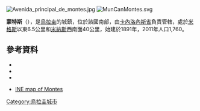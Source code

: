 [[Image:Avenida_principal_de_montes.jpg|right]]
[[Image:MunCanMontes.svg|thumb]]

'''蒙特斯'''（{{lang-es|Montes}}），是[[烏拉圭|烏拉圭]]的城鎮，位於該國南部，由[[卡內洛內斯省|卡內洛內斯省]]負責管轄，處於[[米格斯_(烏拉圭)|米格斯]]以東6.5公里和[[米納斯_(烏拉圭)|米納斯]]西南面40公里，始建於1891年，2011年人口1,760。

{{Coord|34|30|S|55|34|W|display=title}}

==參考資料==
*{{cite web |url=http://www0.parlamento.gub.uy/leyes/AccesoTextoLey.asp?Ley=13299 |title=LEY N° 13.299 |publisher=República Oriental del Uruguay, Poder Legislativo |date=1952 |accessdate=4 July 2011 |deadurl=yes |archiveurl=https://web.archive.org/web/20141006222850/http://www0.parlamento.gub.uy/leyes/AccesoTextoLey.asp?Ley=13299 |archivedate=2014-10-06}}
*{{cite web |url=http://www.ine.gub.uy/censos2011/resultadosfinales/cuadros/NIVEL%20DEPARTAMENTAL/Canelones/P_3_CAN.xls |title=Censos 2011 Cuadros Canelones |date=2012 |publisher=INE |accessdate=25 August 2012 |archive-date=2012-11-23 |archive-url=https://www.webcitation.org/6CNgE9INi?url=http://www.ine.gub.uy/censos2011/resultadosfinales/cuadros/NIVEL%20DEPARTAMENTAL/Canelones/P_3_CAN.xls |dead-url=yes }}
*{{cite web |url=http://www.observa.com.uy/Municipales2010/nota.aspx?id=96430&ex=33&ar=1&fi=39 |title=ELECCIONES - Canelones |publisher=El Observador |accessdate=2 February 2012 |deadurl=yes |archiveurl=https://web.archive.org/web/20120312024255/http://www.observa.com.uy/Municipales2010/nota.aspx?id=96430&ex=33&ar=1&fi=39 |archivedate=2012-03-12}}
{{cite web |url=http://www.ine.gub.uy/biblioteca/toponimico/Categorizaci%F3n%20localidades%20urbanas%20orden%20alfab%E9tico.pdf |title=Statistics of urban localities (1963–2004) |publisher=INE |date=2012 |format=PDF |accessdate=7 September 2012 |archive-date=2012-11-05 |archive-url=https://www.webcitation.org/6BwcL0IuY?url=http://www.ine.gub.uy/biblioteca/toponimico/Categorizaci%F3n%20localidades%20urbanas%20orden%20alfab%E9tico.pdf |dead-url=yes }}
*[https://web.archive.org/web/20121010043700/http://www.ine.gub.uy/mapas/censos2011/para%20colgar%20en%20web/pdf/03_UYCA/Localidades/A1H_03632%20Montes.pdf INE map of Montes]

{{Uruguay-geo-stub}}
[[Category:烏拉圭城市|Category:烏拉圭城市]]